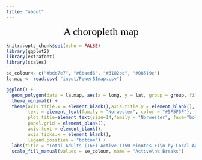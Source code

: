 ```yaml
---
title: "about"
---
```


<div style="text-align:center"><span style="color:black; font-family:Norwester; font-size:2em;">A choropleth map</span></div>

```r
knitr::opts_chunk$set(echo = FALSE)
library(ggplot2)
library(extrafont)
library(scales)
```


```r
se_colour<- c("#bdd7e7", "#6baed6", "#3182bd", "#08519c")
la.map <- read.csv( "input/PowerBImap.csv")

ggplot() +
  geom_polygon(data = la.map, aes(x = long, y = lat, group = group, fill = Total.Active.breaks, label = lad17nm))+
  theme_minimal() + 
  theme(axis.title.x = element_blank(),axis.title.y = element_blank(), 
        text = element_text(family = "Norwester", color = "#5F5F5F"), 
        plot.title=element_text(size=14,family = "Norwester", face="bold", hjust = 0.5),
        panel.grid = element_blank(), 
        axis.text = element_blank(),
        axis.ticks.x = element_blank(),
        legend.position = "bottom") +
  labs(title = "Total Adults (16+) Active (150 Minutes +)\n by Local Authority", caption = "Sport England: Active Lives Survey 2017/2018") +
  scale_fill_manual(values = se_colour, name = "Active\n% Breaks")
```

